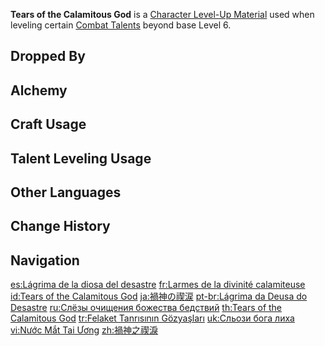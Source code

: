 {{Item Infobox
|title        = Tears of the Calami&shy;tous God
|id           = 113033
|image        = Item Tears of the Calamitous God.png
|type         = Character Level-Up Materials
|invCategory  = Character Development Items
|group        = Magatsu Mitake Narukami no Mikoto Materials
|group2       = Weekly Boss Drops
|quality      = 5
|description  = A puppet joint obtained from the [[Realm of Consciousness#Makoto's|Plane of Euthymia]]. The gesture here is in the shape of the baleful Eye of Stormy Judgment.<br>Since they are able to bring down curse and catastrophe alike with a mere gaze, it might seem natural to blame life's misfortunes on calamitous deities. However, if you think about it a little harder, if your will is strong enough, and if your convictions are firm enough...<br>The catastrophes go on for too long. Even a baleful gaze must wash itself with tears.
|source1      = Lv. 70+ [[End of the Oneiric Euthymia]] Reward
}}
'''Tears of the Calamitous God''' is a [[Character Level-Up Material]] used when leveling certain [[Combat Talents]] beyond base Level 6.

==Dropped By==
{{Dropped By|level=70}}

==Alchemy==
{{Recipe
|type = Converting
|Mudra of the Malefic General = 1
|Dream Solvent = 1
|sort = Mudra of the Malefic General;Dream Solvent
}}
{{Recipe
|type = Converting
|The Meaning of Aeons = 1
|Dream Solvent = 1
|sort = The Meaning of Aeons;Dream Solvent
}}

==Craft Usage==
{{Craft Usage}}

==Talent Leveling Usage==
{{Talent Leveling Usage}}

==Other Languages==
{{Other Languages
|en      = Tears of the Calamitous God
|zhs     = 祸神之禊泪
|zhs_rm  = Huòshén zhī Xìlèi
|zht     = 禍神之禊淚
|zht_rm  = Huòshén zhī Xìlèi
|zh_tl   = ''Misogi'' Tears of the God of Calamity{{Sino|zh|ja}}
|ja      = 禍神の禊涙
|ja_rm   = Magagami no Misogi Namida{{Assumed}}
|ja_tl   = ''{{w|Misogi}}'' Tears of the God of Calamity
|ko      = 재앙신의 액운을 쫓는 눈물
|ko_rm   = Jae'angsin-ui Aek'un-eul Jjotneun Nunmul
|ko_tl   = Tears Driving Away the Misfortune of Disaster God
|es      = Lágrima de la diosa del desastre
|es_tl   = Tear of the Goddess of Disaster
|fr      = Larmes de la divinité calamiteuse
|fr_tl   = Tears of the Calamitous Deity
|ru      = Слёзы очищения божества бедствий
|ru_tl   = Calamity Deity's Tears of Purification
|th      = Tears of the Calamitous God
|vi      = Nước Mắt {{tt|Tai Ương|灾殃}}
|vi_tl   = Tears of Calamity
|de      = Tränen des unheilvollen Gottes
|de_tl   = Tears of the Ominous God
|id      = Tears of the Calamitous God
|pt      = Lágrima da Deusa do Desastre
|pt_tl   = Tear of the Goddess of Disaster
|tr      = Felaket Tanrısının Gözyaşları
|tr_tl   = Calamity God's Tears
|it      = Lacrime della divinità catastrofica
|it_tl   = 
}}

==Change History==
{{Change History|2.5}}

==Navigation==
{{Development Item Navbox|Character Level-Up Materials}}

[[es:Lágrima de la diosa del desastre]]
[[fr:Larmes de la divinité calamiteuse]]
[[id:Tears of the Calamitous God]]
[[ja:禍神の禊涙]]
[[pt-br:Lágrima da Deusa do Desastre]]
[[ru:Слёзы очищения божества бедствий]]
[[th:Tears of the Calamitous God]]
[[tr:Felaket Tanrısının Gözyaşları]]
[[uk:Сльози бога лиха]]
[[vi:Nước Mắt Tai Ương]]
[[zh:禍神之禊淚]]